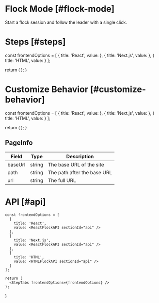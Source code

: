 
# Flock Mode [#flock-mode]

<Subheading>Start a flock session and follow the leader with a single click.</Subheading>
<FlockDemo />

# Steps [#steps]


  const frontendOptions = [
    {
      title: 'React',
      value: <ReactFlockOverview sectionId="steps" />
    },
    {
      title: 'Next.js',
      value: <ReactFlockOverview sectionId="steps" />
    },
    {
      title: 'HTML',
      value: <HTMLFlockOverview sectionId="steps" />
    }
  ];

  return (
    <StepTabs frontendOptions={frontendOptions} />
  );
}

<FlockSteps />

# Customize Behavior [#customize-behavior]


  const frontendOptions = [
    {
      title: 'React',
      value: <ReactFlockCustom sectionId="customize-behavior" />
    },
    {
      title: 'Next.js',
      value: <ReactFlockCustom sectionId="customize-behavior" />
    },
    {
      title: 'HTML',
      value: <HTMLFlockCustom sectionId="customize-behavior" />
    }
  ];

  return (
    <StepTabs frontendOptions={frontendOptions} />
  );
}

<FlockCustomSteps />

## PageInfo

| Field | Type | Description |
| --- | --- | --- |
| baseUrl | string | The base URL of the site |
| path | string | The path after the base URL |
| url | string | The full URL |

# API [#api]


    const frontendOptions = [
      {
        title: 'React',
        value: <ReactFlockAPI sectionId="api" />
      },
      {
        title: 'Next.js',
        value: <ReactFlockAPI sectionId="api" />
      },
      {
        title: 'HTML',
        value: <HTMLFlockAPI sectionId="api" />
      }
    ];
  
    return (
      <StepTabs frontendOptions={frontendOptions} />
    );
}

<FlockAPISteps />